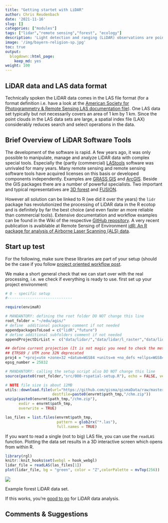 ```yaml
---
title: "Getting startet with LiDAR"
author: Chris Reudenbach
date: '2021-11-16'
slug: []
categories: ["modules"]
tags: ["lidar","remote sensing","forest", "ecology"]
description: 'Light detection and ranging (LiDAR) observations are point clouds representing the returns of laser pulses reflected from objects, e.g. a tree canopy. Processing LiDAR (or optical point cloud) data generally  requires more computational resources than 2D optical observations.'
image: '/img/bayern-religion-sp.jpg'
toc: true
output:
  blogdown::html_page:
    keep_md: yes
weight: 100
---
```




## LiDAR data and LAS data format
Technically spoken the LiDAR data comes in the LAS file format (for a format definition i.e. have a look at the [American Society for Photogrammetry & Remote Sensing LAS documentation file](https://www.asprs.org/a/society/committees/standards/LAS_1_4_r13.pdf)). One LAS data set typically but not necessarily covers an area of 1 km by 1 km. Since the point clouds in the LAS data sets are large, a spatial index file (LAX) considerably reduces search and select operations in the data.



## Brief Overview of LiDAR Software Tools
The development of the software is rapid. A few years ago, it was only possible to manipulate, manage and analyze LiDAR data with complex special tools.  Especially the (partly (commercial) [LAStools](https://rapidlasso.com/lastools/) software was unrivaled for many years. Many remote sensing and remote sensing software tools have acquired licenses on this basis or developed components independently. Examples are [GRASS GIS](http://grasswiki.osgeo.org/wiki/LIDAR) and [ArcGIS](https://desktop.arcgis.com/en/arcmap/10.3/manage-data/las-dataset/a-quick-tour-of-lidar-in-arcgis.htm).
Beside the GIS packages there are a number of powerful specialists.  Two important and typical representatives are [3D forest](https://www.3dforest.eu/#about) and [FUSION](http://forsys.cfr.washington.edu/FUSION/fusion_overview.html).


However all solution can be linked to R (we did it over the years) the `lidr` package has revolutionized the processing of LiDAR data in the R ecotop and is definitely by far the best choice (and even faster an more reliable than commercial tools). Extensive documentation and workflow examples can be found in the Wiki of the respective [GitHub repository](https://github.com/Jean-Romain/lidR). A very recent publication is avaiblable at Remote Sensing of Environment [idR: An R package for analysis of Airborne Laser Scanning (ALS) data](https://www.sciencedirect.com/science/article/pii/S0034425720304314#f0015).




## Start up test 

For the following, make sure these libraries are part of your setup (should be the case if you follow [project oriented workflow post](https://gisma-courses.github.io/gi-modules/post/2021-11-13-project-oriented-workflow).

We make a short general check that we can start over with the real processing, i.e. we check if everything is ready to use. first set up your project environment:




```r

# 0 - specific setup
#-----------------------------

require(envimaR)

# MANDANTORY: defining the root folder DO NOT change this line
root_folder = "~/edu/agis/"
# define  additional packages comment if not needed
appendpackagesToLoad = c("lidR","future")
# define additional subfolders comment if not needed
appendProjectDirList =  c("data/lidar/","data/lidar/l_raster","data/lidar/l_raw","data/lidar/l_norm")

## define current projection (It is not magic you need to check the meta data or ask your instructor) 
## ETRS89 / UTM zone 32N deprecated
proj4 = "+proj=utm +zone=32 +datum=WGS84 +units=m +no_defs +ellps=WGS84 +towgs84=0,0,0"
epsg_number = 25832

# MANDANTORY: calling the setup script also DO NOT change this line
source(paste0(root_folder,"src/000-rspatial-setup.R"), echo = FALSE, verbose = FALSE)

```


```r

# NOTE file size is about 12MB
utils::download.file(url="https://github.com/gisma/gismaData/raw/master/uavRst/data/lidR_data.zip",
                     destfile=paste0(envrmt$path_tmp,"/chm.zip"))
unzip(paste0(envrmt$path_tmp,"/chm.zip"),
      exdir = envrmt$path_tmp,  
      overwrite = TRUE)

las_files = list.files(envrmt$path_tmp,
                       pattern = glob2rx("*.las"),
                       full.names = TRUE)

```

If you want to read a single (not to big) LAS file, you can use the `readLAS` function. Plotting the data set results in a 3D interactive screen which opens from within R.

```r
library(rgl)
knitr::knit_hooks$set(webgl = hook_webgl)
lidar_file = readLAS(las_files[1])
plot(lidar_file, bg = "green", color = "Z",colorPalette = mvTop(256))
```

![](/gi-modules/assets/videos/las_mof_plot.gif)

<figcaption>  Example forest LiDAR data set.</figcaption>



If this works, you're [good to go](https://gisma-courses.github.io/gi-modules/post/2021-11-20-forest-information-from-lidar-data/) for LiDAR data analysis.


## Comments & Suggestions  

